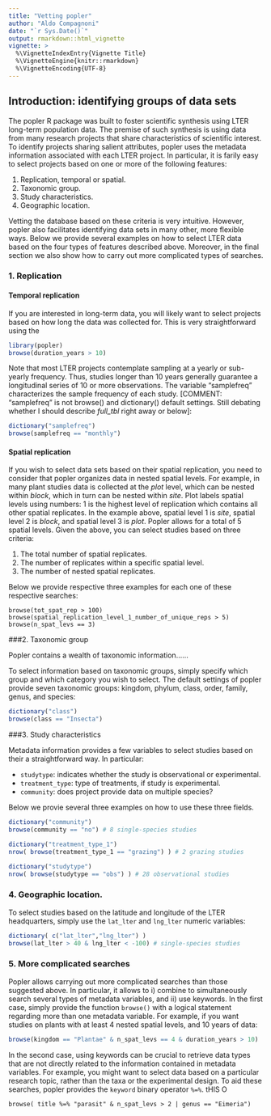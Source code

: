 ```yaml
---
title: "Vetting popler"
author: "Aldo Compagnoni"
date: "`r Sys.Date()`"
output: rmarkdown::html_vignette
vignette: >
  %\VignetteIndexEntry{Vignette Title}
  %\VignetteEngine{knitr::rmarkdown}
  %\VignetteEncoding{UTF-8}
---
```


## Introduction: identifying groups of data sets

The popler R package was built to foster scientific synthesis using LTER long-term population data. The premise of such synthesis is using data from many research projects that share characteristics of scientific interest. To identify projects sharing salient attributes, popler uses the metadata information associated with each LTER project. In particular, it is farily easy to select projects based on one or more of the following features:

 1. Replication, temporal or spatial.
 2. Taxonomic group.
 3. Study characteristics. 
 4. Geographic location.

Vetting the database based on these criteria is very intuitive. However, popler also facilitates identifying data sets in many other, more flexible ways. Below we provide several examples on how to select LTER data based on the four types of features described above. Moreover, in the final section we also show how to carry out more complicated types of searches.

### 1. Replication
#### Temporal replication

If you are interested in long-term data, you will likely want to select projects based on how long the data was collected for. This is very straightforward using the 

```r
library(popler)
browse(duration_years > 10)
```

Note that most LTER projects contemplate sampling at a yearly or sub-yearly frequency. Thus, studies longer than 10 years generally guarantee a longitudinal series of 10 or more observations. The variable "samplefreq" characterizes the sample frequency of each study. [COMMENT: "samplefreq" is not browse() and dictionary() default settings. Still debating whether I should describe *full_tbl* right away or below]: 

```r
dictionary("samplefreq")
browse(samplefreq == "monthly")
```

#### Spatial replication

If you wish to select data sets based on their spatial replication, you need to consider that popler organizes data in nested spatial levels. For example, in many plant studies data is collected at the *plot* level, which can be nested within *block*, which in turn can be nested within *site*. Plot labels spatial levels using numbers: 1 is the highest level of replication which contains all other spatial replicates. In the example above, spatial level 1 is *site*, spatial level 2 is *block*, and spatial level 3 is *plot*. Popler allows for a total of 5 spatial levels. Given the above, you can select studies based on three criteria:

 1. The total number of spatial replicates.
 1. The number of replicates within a specific spatial level.
 1. The number of nested spatial replicates.

Below we provide respective three examples for each one of these respective searches:

```
browse(tot_spat_rep > 100)
browse(spatial_replication_level_1_number_of_unique_reps > 5)
browse(n_spat_levs == 3)
```

###2. Taxonomic group

Popler contains a wealth of taxonomic information......

To select information based on taxonomic groups, simply specify which group and which category you wish to select. The default settings of popler provide seven taxonomic groups: kingdom, phylum, class, order, family, genus, and species: 

```r
dictionary("class")
browse(class == "Insecta")
```

###3. Study characteristics

Metadata information provides a few variables to select studies based on their a straightforward way. In particular:

 - `studytype`: indicates whether the study is observational or experimental. 
 - `treatment_type`: type of treatments, if study is experimental.
 - `community`: does project provide data on multiple species?

Below we provie several three examples on how to use these three fields. 

```r
dictionary("community")
browse(community == "no") # 8 single-species studies

dictionary("treatment_type_1")
nrow( browse(treatment_type_1 == "grazing") ) # 2 grazing studies

dictionary("studytype")
nrow( browse(studytype == "obs") ) # 28 observational studies
```

### 4. Geographic location.

To select studies based on the latitude and longitude of the LTER headquarters, simply use the `lat_lter` and `lng_lter` numeric variables: 

```r
dictionary( c("lat_lter","lng_lter") )
browse(lat_lter > 40 & lng_lter < -100) # single-species studies
```

### 5. More complicated searches

Popler allows carrying out more complicated searches than those suggested above. In particular, it allows to i) combine to simultaneously search several types of metadata variables, and ii) use keywords. In the first case, simply provide the function `browse()` with a logical statement regarding more than one metadata variable. For example, if you want studies on plants with at least 4 nested spatial levels, and 10 years of data:

```r
browse(kingdom == "Plantae" & n_spat_levs == 4 & duration_years > 10)
```

In the second case, using keywords can be crucial to retrieve data types that are not directly related to the information contained in metadata variables. For example, you might want to select data based on a particular research topic, rather than the taxa or the experimental design. To aid these searches, popler provides the `keyword` binary operator `%=%`. tHIS O 

```
browse( title %=% "parasit" & n_spat_levs > 2 | genus == "Eimeria")
```
